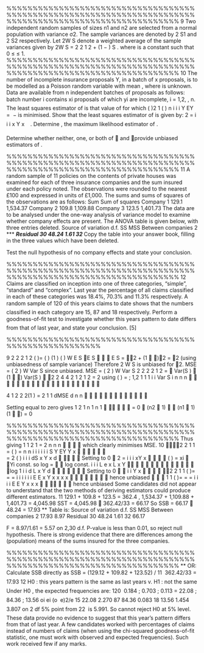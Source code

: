 
%%%%%%%%%%%%%%%%%%%%%%%%%%%%%%%%%%%%%%%%%%%%%%%%%%%%%%%%%%%%%%%%%%%%%%%%%%%%%%%%%%%%%%%%%%%%%%%%%%%%%%%%%
9 Two independent random samples of sizes n1 and n2 are selected from a normal
population with variance σ2. The sample variances are denoted by 2
S1 and 2
S2
respectively. Let 2W
S denote a weighted average of the sample variances given by
2W
S = 2 2
1 2 \alphaS + (1 − \alpha) S .
where \alpha is a constant such that 0 ≤ \alpha ≤ 1.
\begin{enumerate}[(a)]
\item Show that 2W
S is an unbiased estimator of σ2, and obtain an expression for
the mean square error of 2W
S .
(You may use
4
2 2
Var( ) =
1 i
i
S
n
σ
−
, i = 1, 2.) 
\item Show that 2W
S has minimum mean square error if \alpha = 1
1 2
1
.
2
n
n n
−
+ −
\end{enumerate}

%%%%%%%%%%%%%%%%%%%%%%%%%%%%%%%%%%%%%%%%%%%%%%%%%%%%%%%%%%%%%%%%%%%%%%%%%%%%%%%%%%%%%%%%%%%%%%%%%%%%%%%%%
10 The number of incomplete insurance proposals Y, in a batch of x proposals, is to
be modelled as a Poisson random variable with mean \lambdax, where \lambda is unknown.
Data are available from n independent batches of proposals as follows: batch
number i contains xi proposals of which yi are incomplete, i = 1,2, , n.
The least squares estimator of \lambda is that value of \lambda for which
( )2
1
( )
n
i i
i
Y EY
=
 −
is minimised.
\item Show that the least squares estimator of \lambda is given by:
2 = i i
i
x Y
x
\lambda


 . 
\item Determine \lambda , the maximum likelihood estimator of \lambda. 
\item Determine whether neither, one, or both of \lambda and \lambda provide unbiased
estimators of \lambda. 

%%%%%%%%%%%%%%%%%%%%%%%%%%%%%%%%%%%%%%%%%%%%%%%%%%%%%%%%%%%%%%%%%%%%%%%%%%%%%%%%%%%%%%%%%%%%%%%%%%%%%%%%%
11 A random sample of 11 policies on the contents of private houses was examined
for each of three insurance companies and the sum insured under each policy
noted. The observations were rounded to the nearest £100 and expressed in units
of £1,000.
The sums and sums of squares of the observations are as follows:
Sum Sum of squares
Company 1 129.1 1,534.37
Company 2 109.8 1,109.88
Company 3 123.5 1,401.73
The data are to be analysed under the one-way analysis of variance model to
examine whether company effects are present.
The ANOVA table is given below, with three entries deleted.
Source of variation d.f. SS MSS
Between companies 2 *** ***
Residual 30 48.24 1.61
32 ***
\item Copy the table into your answer book, filling in the three values which
have been deleted. 
\item Test the null hypothesis of no company effects and state your conclusion.


%%%%%%%%%%%%%%%%%%%%%%%%%%%%%%%%%%%%%%%%%%%%%%%%%%%%%%%%%%%%%%%%%%%%%%%%%%%%%%%%%%%%%%%%%%%%%%%%%%%%%%%%%
12 Claims are classified on inception into one of three categories, simple,
standard and complex. Last year the percentage of all claims classified in
each of these categories was 18.4%, 70.3% and 11.3% respectively.
A random sample of 120 of this years claims to date shows that the numbers
classified in each category are 15, 87 and 18 respectively.
Perform a goodness-of-fit test to investigate whether this years pattern to date
differs from that of last year, and state your conclusion. [5]

%%%%%%%%%%%%%%%%%%%%%%%%%%%%%%%%%%%%%%%%%%%%%%%%%%%%%%

9 \item 2 2 2
1 2 ( )= ( ) (1 ) ( ) W E S E S    E S
= 2 + (1  )2 = 2 (using unbiasedness of sample variance)
Therefore 2
W S is unbiased for 2. MSE = ( 2 ) W Var S since unbiased.
MSE = ( 2 ) W Var S 2 2 2 2
1 2 =  Var(S )  (1  ) Var(S )
 2 2 4
4 2
1 2
1 2
= 2 using ( ) = ; 1,2
1 1 1 i
i
Var S i
n n n
             	 
    
   
 
\item 4
1 2
2 2(1 )
= 2
1 1
dMSE
d n n
     
   
 	   

Setting equal to zero gives
1 2
1
n 1 n 1
 

 
= 0  (n2  1)   (n1  1)(1  ) = 0

%%%%%%%%%%%%%%%%%%%%%%%%%%%%%%%%%%%%%%%%%%%%%%%%%%%%%%%%%%%%%%%%%%%%%%%%%%%%%%%%%%%%%%%%%%%%%%%%%%%%%%%%%
Thus giving 1
1 2
1
=
2
n
n n


 
which clearly minimises MSE.
10 \item     2 2
1 1
= ( ) =
n n
i i i i
i i
S Y EY Y x
 
    	
= 2 ( ) i i i
dS
x Y x
d
 

 Setting to 0  2 = i i
i
xY
x




\item ( ) = xi  Yi const. so log =   log const.
i i i L e x L x Y 
           

log 1
i i
d L
x Y
d
  
 
  Setting to 0   i
i
Y
x
 


\item   2 2
1 1
( )= = = i i i i
i i
E E x Y x x
x x
    
 
 hence unbiased
 
 1 1 ( )= = = i i
i i
E E Y x
x x
   
 
hence unbiased
Some candidates did not appear to understand that the two methods of deriving
estimators could produce different estimators.
11 \item 129.1 + 109.8 + 123.5 = 362.4 , 1,534.37 + 1,109.88 + 1,401.73 = 4,045.98
SST = 4,045.98  362.42/33 = 66.17
So SSB = 66.17  48.24 = 17.93 **
Table is:
Source of variation d.f. SS MSS
Between companies 2 17.93 8.97
Residual 30 48.24 1.61
32 66.17
\item  F = 8.97/1.61 = 5.57 on 2,30 d.f.
P-value is less than 0.01, so reject null hypothesis.
There is strong evidence that there are differences among the (population)
means of the sums insured for the three companies.

%%%%%%%%%%%%%%%%%%%%%%%%%%%%%%%%%%%%%%%%%%%%%%%%%%%%%%%%%%%%%%%%%%%%%%%%%%%%%%%%%%%%%%%%%%%%%%%%%%%%%%%%%
** OR: Calculate SSB directly as
SSB = (129.12 + 109.82 + 123.52) / 11  362.42/33 = 17.93
12 H0 : this years pattern is the same as last years v. H1 : not the same
Under H0 , the expected frequencies are:
120  0.184 ; 0.703 ; 0.113 = 22.08 ; 84.36 ; 13.56
oi ei (o 
e)2/e
15 22.08 2.270
87 84.36 0.083
18 13.56 1.454
3.807 on 2 df
5% point from 22
 is 5.991. So cannot reject H0 at 5% level.
These data provide no evidence to suggest that this year’s pattern differs from
that of last year.
A few candidates worked with percentages of claims instead of numbers of claims
(when using the chi-squared goodness-of-fit statistic, one must work with observed
and expected frequencies). Such work received few if any marks.
